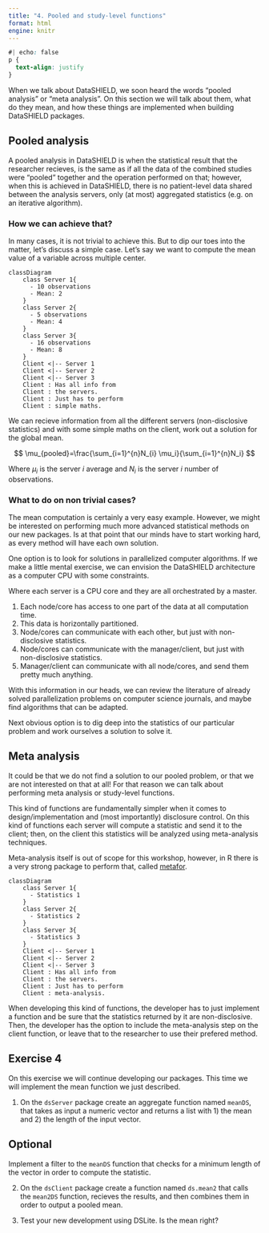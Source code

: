 ```yaml
---
title: "4. Pooled and study-level functions"
format: html
engine: knitr
---
```


```css
#| echo: false
p {
  text-align: justify
}
```

When we talk about DataSHIELD, we soon heard the words "pooled analysis" or "meta analysis". On this section we will talk about them, what do they mean, and how these things are implemented when building DataSHIELD packages.

## Pooled analysis

A pooled analysis in DataSHIELD is when the statistical result that the researcher recieves, is the same as if all the data of the combined studies were "pooled" together and the operation performed on that; however, when this is achieved in DataSHIELD, there is no patient-level data shared between the analysis servers, only (at most) aggregated statistics (e.g. on an iterative algorithm).

### How we can achieve that?

In many cases, it is not trivial to achieve this. But to dip our toes into the matter, let's discuss a simple case. Let's say we want to compute the mean value of a variable across multiple center.

```mermaid
classDiagram
    class Server 1{
      - 10 observations
      - Mean: 2
    }
    class Server 2{
      - 5 observations
      - Mean: 4
    }
    class Server 3{
      - 16 observations
      - Mean: 8
    }
    Client <|-- Server 1
    Client <|-- Server 2
    Client <|-- Server 3
    Client : Has all info from
    Client : the servers.
    Client : Just has to perform
    Client : simple maths.
```

We can recieve information from all the different servers (non-disclosive statistics) and with some simple maths on the client, work out a solution for the global mean.

$$
\mu_{pooled}=\frac{\sum_{i=1}^{n}N_{i} \mu_i}{\sum_{i=1}^{n}N_i}
$$

Where $\mu_i$ is the server $i$ average and $N_i$ is the server $i$ number of observations.

### What to do on non trivial cases?

The mean computation is certainly a very easy example. However, we might be interested on performing much more advanced statistical methods on our new packages. Is at that point that our minds have to start working hard, as every method will have each own solution.

One option is to look for solutions in parallelized computer algorithms. If we make a little mental exercise, we can envision the DataSHIELD architecture as a computer CPU with some constraints.

Where each server is a CPU core and they are all orchestrated by a master.

1. Each node/core has access to one part of the data at all computation time.
2. This data is horizontally partitioned.
3. Node/cores can communicate with each other, but just with non-disclosive statistics.
4. Node/cores can communicate with the manager/client, but just with non-disclosive statistics.
5. Manager/client can communicate with all node/cores, and send them pretty much anything.

With this information in our heads, we can review the literature of already solved parallelization problems on computer science journals, and maybe find algorithms that can be adapted.

Next obvious option is to dig deep into the statistics of our particular problem and work ourselves a solution to solve it.

## Meta analysis

It could be that we do not find a solution to our pooled problem, or that we are not interested on that at all! For that reason we can talk about performing meta analysis or study-level functions.

This kind of functions are fundamentally simpler when it comes to design/implementation and (most importantly) disclosure control. On this kind of functions each server will compute a statistic and send it to the client; then, on the client this statistics will be analyzed using meta-analysis techniques.

Meta-analysis itself is out of scope for this workshop, however, in R there is a very strong package to perform that, called [metafor](https://www.metafor-project.org/doku.php/diagram).

```mermaid
classDiagram
    class Server 1{
      - Statistics 1
    }
    class Server 2{
      - Statistics 2
    }
    class Server 3{
      - Statistics 3
    }
    Client <|-- Server 1
    Client <|-- Server 2
    Client <|-- Server 3
    Client : Has all info from
    Client : the servers.
    Client : Just has to perform
    Client : meta-analysis.
```

When developing this kind of functions, the developer has to just implement a function and be sure that the statistics returned by it are non-disclosive. Then, the developer has the option to include the meta-analysis step on the client function, or leave that to the researcher to use their prefered method.

## Exercise 4

On this exercise we will continue developing our packages. This time we will implement the mean function we just described.

1. On the `dsServer` package create an aggregate function named `meanDS`, that takes as input a numeric vector and returns a list with 1) the mean and 2) the length of the input vector.

::: {.callout-caution collapse="true"}
## Optional

Implement a filter to the `meanDS` function that checks for a minimum length of the vector in order to compute the statistic.
:::

2. On the `dsClient` package create a function named `ds.mean2` that calls the `mean2DS` function, recieves the results, and then combines them in order to output a pooled mean.

3. Test your new development using DSLite. Is the mean right?